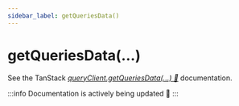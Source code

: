 ```yaml
---
sidebar_label: getQueriesData()
---
```


# getQueriesData(...)

See the TanStack
[_queryClient.getQueriesData(...) 🌴_](https://tanstack.com/query/latest/docs/reference/QueryClient#queryclientgetqueriesdata)
documentation.

:::info
Documentation is actively being updated 🚧
:::
